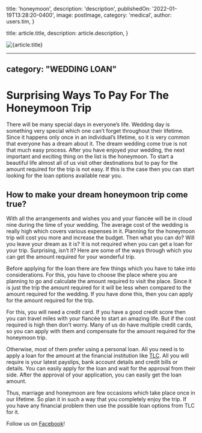 
  title: 'honeymoon',
  description: 'description',
  publishedOn: '2022-01-19T13:28:20-0400',
  image: postImage,
  category: 'medical',
  author: users.tim,
}

  title: article.title,
  description: article.description,
}


<Image src={postImage} alt={article.title} />

---
category: "WEDDING LOAN"
---

# Surprising Ways To Pay For The Honeymoon Trip

There will be many special days in everyone’s life. Wedding day is something very special which one can’t forget throughout their lifetime. Since it happens only once in an individual’s lifetime, so it is very common that everyone has a dream about it. The dream wedding come true is not that much easy process. After you have enjoyed your wedding, the next important and exciting thing on the list is the honeymoon. To start a beautiful life almost all of us visit other destinations but to pay for the amount required for the trip is not easy. If this is the case then you can start looking for the loan options available near you.

## How to make your dream honeymoon trip come true?

With all the arrangements and wishes you and your fiancée will be in cloud nine during the time of your wedding. The average cost of the wedding is really high which covers various expenses in it. Planning for the honeymoon trip will cost you more and increase the budget. Then what you can do? Will you leave your dream as it is? It is not required when you can get a loan for your trip. Surprising, isn’t it? Here are some of the ways through which you can get the amount required for your wonderful trip.

Before applying for the loan there are few things which you have to take into considerations. For this, you have to choose the place where you are planning to go and calculate the amount required to visit the place. Since it is just the trip the amount required for it will be less when compared to the amount required for the wedding. If you have done this, then you can apply for the amount required for the trip.

For this, you will need a credit card. If you have a good credit score then you can travel miles with your fiancée to start an amazing life. But if the cost required is high then don’t worry. Many of us do have multiple credit cards, so you can apply with them and compensate for the amount required for the honeymoon trip.

Otherwise, most of them prefer using a personal loan. All you need is to apply a loan for the amount at the financial institution like [TLC](https://tlc.com.au/). All you will require is your latest payslips, bank account details and credit bills or details. You can easily apply for the loan and wait for the approval from their side. After the approval of your application, you can easily get the loan amount.

Thus, marriage and honeymoon are few occasions which take place once in our lifetime. So plan it in such a way that you completely enjoy the trip. If you have any financial problem then use the possible loan options from TLC for it.

Follow us on [Facebook](https://www.facebook.com/totallifestylecredit/)!
